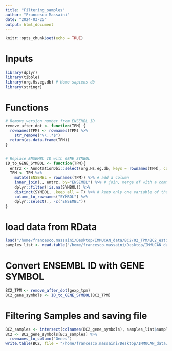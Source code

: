 ```yaml
---
title: "Filtering_samples"
author: "Francesco Massaini"
date: "2024-03-25"
output: html_document
---
```


```r
knitr::opts_chunk$set(echo = TRUE)
```

# Inputs
```r
library(dplyr)
library(tibble)
library(org.Hs.eg.db) # Homo sapiens db
library(stringr)
```
# Functions
```r
# Remove version number from ENSEMBL ID
remove_after_dot <- function(TPM) {
  rownames(TPM) <- rownames(TPM) %>% 
    str_remove("\\..*$") 
  return(as.data.frame(TPM))
}


# Replace ENSEMBL ID with GENE SYMBOL
ID_to_GENE_SYMBOL <- function(TPM){
  entrz <- AnnotationDbi::select(org.Hs.eg.db, keys = rownames(TPM), columns = "SYMBOL", keytype = "ENSEMBL") # keys are the data to overlap. columns is the column to replace and keytype is the column where to find corrispondences   # entrz is a df storing ENSEMBL ID and GENE SYMBOLS. ENSEMBL ID are selected by the ROW NAMES of your TPM 
  TPM <- TPM %>%
    mutate(ENSEMBL = rownames(TPM)) %>% # add a column
    inner_join(., entrz, by="ENSEMBL") %>% # join, merge df with a common column (ENSEMBL)
    dplyr::filter(!is.na(SYMBOL)) %>%
    distinct(SYMBOL, .keep_all = T) %>% # keep only one variable of the duplicated symbols
    column_to_rownames("SYMBOL") %>% 
    dplyr::select(., -c("ENSEMBL")) 
}
```

# load data from RData
```r
load("/home/francesco.massaini/Desktop/IMMUCAN_data/BC2/02_TPM/BC2_estimated_TPM.RData")
samples_list <- read.table("/home/francesco.massaini/Desktop/IMMUCAN_data/BC2/Patient_to_include_from_rna_samples_bc2_to_create_custom_cohort.tsv", header = TRUE, sep = "\t")
```

# Convert ENSEMBL ID with GENE SYMBOL
```r
BC2_TPM <- remove_after_dot(gexp_tpm)
BC2_gene_symbols <- ID_to_GENE_SYMBOL(BC2_TPM)
```
# Filtering Samples and saving file
```r
BC2_samples <- intersect(colnames(BC2_gene_symbols), samples_list$sample)
BC2 <- BC2_gene_symbols[BC2_samples] %>%
  rownames_to_column("Genes") 
write.table(BC2, file = "/home/francesco.massaini/Desktop/IMMUCAN_data/BC2/02_TPM/BC2_TPM_fromRdata.txt", quote = F, sep = "\t", row.names = F)
```